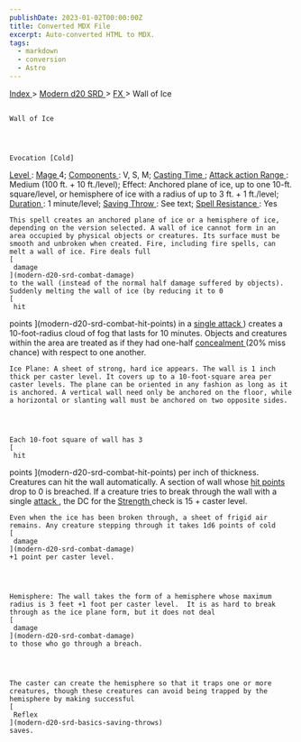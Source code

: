 ```yaml
---
publishDate: 2023-01-02T00:00:00Z
title: Converted MDX File
excerpt: Auto-converted HTML to MDX.
tags:
  - markdown
  - conversion
  - Astro
---
```


[
Index
](-index) >
[
Modern d20 SRD
](modern-d20-srd-index) >
[
FX
](modern-d20-srd-fx-index) > Wall of Ice

##

    Wall of Ice




    Evocation [Cold]

[
Level
](modern-d20-srd-fx-level)
:
[
Mage
](modern-d20-srd-classes-advanced-mage)
4;
[
Components
](modern-d20-srd-fx-components)
: V, S, M;
[
Casting Time
](modern-d20-srd-fx-casting-time)
;
[
Attack action
](modern-d20-srd-combat-attack-actions)
[
Range
](modern-d20-srd-fx-range)
: Medium (100 ft. + 10 ft./level); Effect: Anchored plane of ice, up to one 10-ft. square/level, or hemisphere of ice with a radius of up to 3 ft. + 1 ft./level;
[
Duration
](modern-d20-srd-fx-duration)
: 1 minute/level;
[
Saving Throw
](modern-d20-srd-basics-saving-throws)
: See text;
[
Spell Resistance
](modern-d20-srd-special-abilities-spell-resistance)
: Yes

    This spell creates an anchored plane of ice or a hemisphere of ice, depending on the version selected. A wall of ice cannot form in an area occupied by physical objects or creatures. Its surface must be smooth and unbroken when created. Fire, including fire spells, can melt a wall of ice. Fire deals full
    [
     damage
    ](modern-d20-srd-combat-damage)
    to the wall (instead of the normal half damage suffered by objects). Suddenly melting the wall of ice (by reducing it to 0
    [
     hit

points
](modern-d20-srd-combat-hit-points)
in a
[
single attack
](modern-d20-srd-combat-attack-roll)
) creates a 10-foot-radius cloud of fog that lasts for 10 minutes. Objects and creatures within the area are treated as if they had one-half
[
concealment
](modern-d20-srd-combat-concealment)
(20% miss chance) with respect to one another.

    Ice Plane: A sheet of strong, hard ice appears. The wall is 1 inch thick per caster level. It covers up to a 10-foot-square area per caster levels. The plane can be oriented in any fashion as long as it is anchored. A vertical wall need only be anchored on the floor, while a horizontal or slanting wall must be anchored on two opposite sides.




    Each 10-foot square of wall has 3
    [
     hit

points
](modern-d20-srd-combat-hit-points)
per inch of thickness. Creatures can hit the wall automatically. A section of wall whose
[
hit
points
](modern-d20-srd-combat-hit-points)
drop to 0 is breached. If a creature tries to break through the wall with a single
[
attack
](modern-d20-srd-combat-attack-roll)
, the DC for the
[
Strength
](modern-d20-srd-basics-ability-scores)
check is 15 + caster level.

    Even when the ice has been broken through, a sheet of frigid air remains. Any creature stepping through it takes 1d6 points of cold
    [
     damage
    ](modern-d20-srd-combat-damage)
    +1 point per caster level.




    Hemisphere: The wall takes the form of a hemisphere whose maximum radius is 3 feet +1 foot per caster level.  It is as hard to break through as the ice plane form, but it does not deal
    [
     damage
    ](modern-d20-srd-combat-damage)
    to those who go through a breach.




    The caster can create the hemisphere so that it traps one or more creatures, though these creatures can avoid being trapped by the hemisphere by making successful
    [
     Reflex
    ](modern-d20-srd-basics-saving-throws)
    saves.

